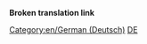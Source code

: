 '''Broken translation link'''{{en/-}}
{{en/Bilingual box| De
| Diese Seite liefert einen Index für eine breite Palette von '''Artikel in deutscher Sprache''' in OpenTTD Wiki.<br/>Artikel mit der Vorlage {{en/S|Other_languages}} mit '''<code><nowiki>language_page=de</nowiki></code>''' Parameter werden automatisch hier verlinkt.
| ''This page provides an index for a wide range of '''articles in German''' in OpenTTD Wiki.<br/>Articles with {{en/S|Other_languages}} template with'' '''<code><nowiki>language_page=de</nowiki></code>''' ''parameter automatically link here.''}}


[[Category:en/German (Deutsch)]][[Category:en/Articles in other languages|DE]]